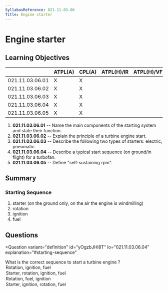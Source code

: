 ```yaml
---
SyllabusReference: 021.11.03.06
Title: Engine starter
---
```


# Engine starter

## Learning Objectives

|                 | ATPL(A) | CPL(A) | ATPL(H)/IR | ATPL(H)/VFR | CPL(H) | IR  | CBIR(A) |
| --------------- | ------- | ------ | ---------- | ----------- | ------ | --- | ------- |
| 021.11.03.06.01 | X       | X      |            |             |        |     |         |
| 021.11.03.06.02 | X       | X      |            |             |        |     |         |
| 021.11.03.06.03 | X       | X      |            |             |        |     |         |
| 021.11.03.06.04 | X       | X      |            |             |        |     |         |
| 021.11.03.06.05 | X       | X      |            |             |        |     |         |

1. **021.11.03.06.01** -- Name the main components of the starting system and
   state their function.
2. **021.11.03.06.02** -- Explain the principle of a turbine engine start.
3. **021.11.03.06.03** -- Describe the following two types of starters:
   electric; pneumatic.
4. **021.11.03.06.04** -- Describe a typical start sequence (on ground/in
   flight) for a turbofan.
5. **021.11.03.06.05** -- Define "self-sustaining rpm".

## Summary

### Starting Sequence

1. starter (on the ground only, on the air the engine is windmilling)
2. rotation
3. ignition
4. fuel

## Questions

<Question
  variant="definition"
  id="yOgzbJHl8T"
  lo="021.11.03.06.04"
  explanation="#starting-sequence"
>
  <Text>
    What is the correct sequence to start a turbine engine <Subject />?
  </Text>
  <Option id="yOgzbJHl8T-1" subject="in flight">
    Rotation, ignition, fuel
  </Option>
  <Option id="yOgzbJHl8T-2" subject="that is windmilling">
    Starter, rotation, ignition, fuel
  </Option>
  <Option id="yOgzbJHl8T-3">Rotation, fuel, ignition</Option>
  <Option id="yOgzbJHl8T-4">Starter, ignition, rotation, fuel</Option>
</Question>
